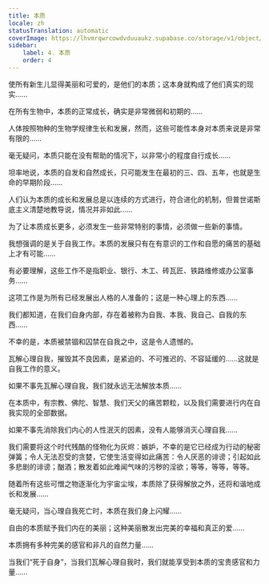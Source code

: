 ```yaml
---
title: 本质
locale: zh
statusTranslation: automatic
coverImage: https://lhvmrqwrcowdvduuaukz.supabase.co/storage/v1/object/public/strapi-uploads/small_cover-tratado-de-psicologia-revolucionaria.webp-5e15e1cec4e0ebebcde5d7fc7565d8fd.webp
sidebar:
    label: 4. 本质
    order: 4
---
```

使所有新生儿显得美丽和可爱的，是他们的本质；这本身就构成了他们真实的现实……

在所有生物中，本质的正常成长，确实是非常微弱和初期的……

人体按照物种的生物学规律生长和发展，然而，这些可能性本身对本质来说是非常有限的……

毫无疑问，本质只能在没有帮助的情况下，以非常小的程度自行成长……

坦率地说，本质的自发和自然成长，只可能发生在最初的三、四、五年，也就是生命的早期阶段……

人们认为本质的成长和发展总是以连续的方式进行，符合进化的机制，但普世诺斯底主义清楚地教导说，情况并非如此……

为了让本质成长更多，必须发生一些非常特别的事情，必须做一些新的事情。

我想强调的是关于自我工作。本质的发展只有在有意识的工作和自愿的痛苦的基础上才有可能……

有必要理解，这些工作不是指职业、银行、木工、砖瓦匠、铁路维修或办公室事务……

这项工作是为所有已经发展出人格的人准备的；这是一种心理上的东西……

我们都知道，在我们自身内部，存在着被称为自我、本我、我自己、自我的东西……

不幸的是，本质被禁锢和囚禁在自我之中，这是令人遗憾的。

瓦解心理自我，摧毁其不良因素，是紧迫的、不可推迟的、不容延缓的……这就是自我工作的意义。

如果不事先瓦解心理自我，我们就永远无法解放本质……

在本质中，有宗教、佛陀、智慧、我们天父的痛苦颗粒，以及我们需要进行内在自我实现的全部数据。

如果不事先消除我们内心的人性泯灭的因素，没有人能够消灭心理自我……

我们需要将这个时代残酷的怪物化为灰烬：嫉妒，不幸的是它已经成为行动的秘密弹簧；令人无法忍受的贪婪，它使生活变得如此痛苦：令人厌恶的诽谤；引起如此多悲剧的诽谤；酗酒；散发着如此难闻气味的污秽的淫欲；等等，等等，等等。

随着所有这些可憎之物逐渐化为宇宙尘埃，本质除了获得解放之外，还将和谐地成长和发展……

毫无疑问，当心理自我死亡时，本质在我们身上闪耀……

自由的本质赋予我们内在的美丽；这种美丽散发出完美的幸福和真正的爱……

本质拥有多种完美的感官和非凡的自然力量……

当我们“死于自身”，当我们瓦解心理自我时，我们就能享受到本质的宝贵感官和力量……

